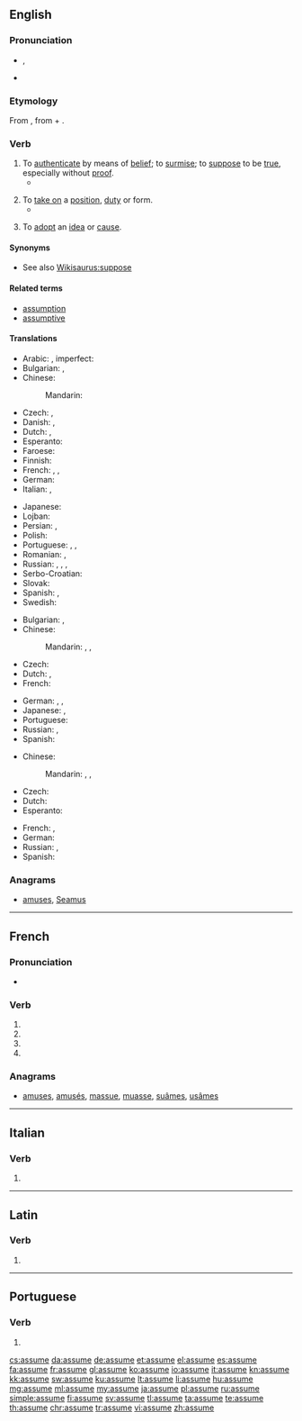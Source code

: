 {{also|assumé}}
==English==

===Pronunciation===
* {{IPA|/əˈsuːm/|/əˈsjuːm/}}, {{IPA|/əˈʃuːm/}}
* {{audio|en-us-assume.ogg|Audio (US)}}

===Etymology===
From {{etyl|la|en}} {{term/t|la|assūmō||accept, take}}, from {{term|ad-||to, towards, at|lang=la}} + {{term/t|la|sūmō||take up, assume}}.

===Verb===
{{en-verb|assum|ing}}

# To [[authenticate]] by means of [[belief]]; to [[surmise]]; to [[suppose]] to be [[true]], especially without [[proof]].
#*{{quote-magazine|date=2013-06-14|author={{w|Jonathan Freedland}}
|volume=189|issue=1|page=18|magazine={{w|The Guardian Weekly}}
|title=[http://www.guardian.co.uk/commentisfree/2013/jun/07/obama-apple-google-facebook-tainted-prism Obama's once hip brand is now tainted]
|passage=Where we once sent love letters in a sealed envelope, or stuck photographs of our children in a family album, now such private material is despatched to servers and clouds operated by people we don't know and will never meet. Perhaps we '''assume''' that our name, address and search preferences will be viewed by some unseen pair of corporate eyes, probably not human, and don't mind that much.}}
#: {{usex|We '''assume''' that, as her parents were dentists, she knows quite a bit about dentistry.|lang=en}}
# To [[take on]] a [[position]], [[duty]] or form.
#* {{quote-news|year=2012|date=August 5|author={{w|Nathan Rabin}}
|title=[http://www.avclub.com/articles/i-love-lisa,83183/ TV: Review: THE SIMPSONS (CLASSIC): “I Love Lisa”] (season 4, episode 15; originally aired 02/11/1993)
|passage=So while Ralph generally seems to inhabit a different, more glorious and joyful universe than everyone else here his yearning and heartbreak are eminently relateable. Ralph sometimes appears to be a magically demented sprite who has '''assumed''' the form of a boy, but he’s never been more poignantly, nakedly, movingly human than he is here.}}
#: {{usex|Mr. Jones will '''assume''' the position of a lifeguard until a proper replacement is found.|lang=en}}
# To [[adopt]] an [[idea]] or [[cause]].

====Synonyms====
* See also [[Wikisaurus:suppose]]

====Related terms====
* [[assumption]]
* [[assumptive]]

====Translations====
{{trans-top|to suppose to be true}}
* Arabic: {{t-|ar|افترض|tr=iftáraḍa}}, imperfect: {{t-|ar|يفترض|tr=yaftariḍu}}
* Bulgarian: {{t+|bg|приемам|tr=priemám}}, {{t+|bg|допускам|tr=dopuskám}}
* Chinese:
*: Mandarin: {{t|cmn|假定|tr=jiǎdìng|sc=Hani}}
* Czech: {{t+|cs|předpokládat}}, {{t-|cs|domnívat se}}
* Danish: {{t-|da|antage}}, {{t-|da|formode}}
* Dutch: {{t+|nl|aannemen}}, {{t+|nl|veronderstellen}}
* Esperanto: {{t+|eo|supozi}}
* Faroese: {{t|fo|halda}}
* Finnish: {{t+|fi|olettaa}}
* French: {{t+|fr|supposer}}, {{t+|fr|présupposer}}, {{t+|fr|présumer}}
* German: {{t+|de|annehmen}}
* Italian: {{t+|it|presupporre}}, {{t+|it|ritenere}}
{{trans-mid}}
* Japanese: {{t-|ja|仮定する|tr=かていする, katei-suru|sc=Jpan}}
* Lojban: {{t-|jbo|sruma}}
* Persian: {{t+|fa|فرض کردن|tr=farz kardan}}, {{t+|fa|حدس زدن|tr=hads zadan}}
* Polish: {{t+|pl|przyjąć}}
* Portuguese: {{t+|pt|supor}}, {{t+|pt|pressupor}}, {{t+|pt|presumir}}
* Romanian: {{t+|ro|presupune}}, {{t+|ro|prepune}}
* Russian: {{t+|ru|предполагать|tr=predpolagát’|sc=Cyrl}} {{impf}}, {{t+|ru|предположить|tr=predpoložít’|sc=Cyrl}} {{pf.}}, {{t+|ru|допускать|tr=dopuskát’|sc=Cyrl}} {{impf}}, {{t+|ru|допустить|tr=dopustít’|sc=Cyrl}} {{pf.}}
* Serbo-Croatian: {{t-|sh|pretpostaviti}}
* Slovak: {{t|sk|predpokladať}}
* Spanish: {{t+|es|suponer}}, {{t-|es|dar por sentado}}
* Swedish: {{t+|sv|anta}}
{{trans-bottom}}

{{trans-top|take on a position}}
* Bulgarian: {{t+|bg|поемам}}, {{t+|bg|заемам}}
* Chinese:
*: Mandarin: {{t|cmn|擔任|sc=Hani}}, {{t|cmn|担任|tr=dānrèn|sc=Hani}}, {{t|cmn|承接|tr=chéngjiē|sc=Hani}}
* Czech: {{t-|cs|zaujmout}}
* Dutch: {{t+|nl|innemen}}, {{t+|nl|aannemen}}
* French: {{t+|fr|assumer}}
{{trans-mid}}
* German: {{t+|de|annehmen}}, {{t+|de|aufnehmen}}, {{t+|de|einnehmen}}
* Japanese: {{t+|ja|負う|tr=おう, ou|sc=Jpan}}, {{t-|ja|引き受ける|tr=ひきうける, hikiukeru|sc=Jpan}}
* Portuguese: {{t+|pt|assumir}}
* Russian: {{t+|ru|занимать|tr=zanimát’|sc=Cyrl}} {{impf}}, {{t+|ru|занять|tr=zanját’|sc=Cyrl}} {{pf.}}
* Spanish: {{t+|es|asumir}}
{{trans-bottom}}

{{trans-top|adopt an idea}}
* Chinese:
*: Mandarin: {{t|cmn|採納|sc=Hani}}, {{t|cmn|采纳|tr=cǎinà|sc=Hani}}, {{t|cmn|接受|tr=jiēshòu|sc=Hani}}
* Czech: {{t-|cs|nabrat}}
* Dutch: {{t+|nl|aannemen}}
* Esperanto: {{t+|eo|akcepti}}
{{trans-mid}}
* French: {{t+|fr|adopter}}, {{t+|fr|prendre}}
* German: {{t+|de|annehmen}}
* Russian: {{t+|ru|принимать|tr=prinimát’|sc=Cyrl}} {{impf}}, {{t+|ru|принять|tr=prinját’|sc=Cyrl}} {{pf.}}
* Spanish: {{t+|es|asumir}}
{{trans-bottom}}

===Anagrams===
* [[amuses#English|amuses]], [[Seamus#English|Seamus]]

----

==French==

===Pronunciation===
* {{IPA|lang=fr|/a.sym/}}

===Verb===
{{fr-verb-form}}

# {{conjugation of|assumer||1|s|pres|ind|lang=fr}}
# {{conjugation of|assumer||3|s|pres|ind|lang=fr}}
# {{conjugation of|assumer||1|s|pres|sub|lang=fr}}
# {{conjugation of|assumer||2|s|imp|lang=fr}}

===Anagrams===
* [[amuses#French|amuses]], [[amusés#French|amusés]], [[massue#French|massue]], [[muasse#French|muasse]], [[suâmes#French|suâmes]], [[usâmes#French|usâmes]]

----

==Italian==

===Verb===
{{head|it|verb form}}

# {{conjugation of|assumere||3|s|pres|ind|lang=it}}

----

==Latin==

===Verb===
{{la-verb-form|assūme}}

# {{conjugation of|assūmō||2|s|pres|act|imp|lang=la}}

----

==Portuguese==

===Verb===
{{head|pt|verb form}}

# {{conjugation of|assumir||3|s|pres|ind|lang=pt}}

[[cs:assume]]
[[da:assume]]
[[de:assume]]
[[et:assume]]
[[el:assume]]
[[es:assume]]
[[fa:assume]]
[[fr:assume]]
[[gl:assume]]
[[ko:assume]]
[[io:assume]]
[[it:assume]]
[[kn:assume]]
[[kk:assume]]
[[sw:assume]]
[[ku:assume]]
[[lt:assume]]
[[li:assume]]
[[hu:assume]]
[[mg:assume]]
[[ml:assume]]
[[my:assume]]
[[ja:assume]]
[[pl:assume]]
[[ru:assume]]
[[simple:assume]]
[[fi:assume]]
[[sv:assume]]
[[tl:assume]]
[[ta:assume]]
[[te:assume]]
[[th:assume]]
[[chr:assume]]
[[tr:assume]]
[[vi:assume]]
[[zh:assume]]